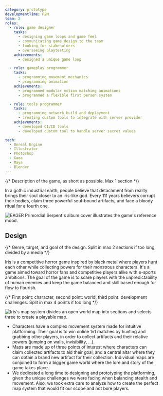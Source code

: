 ```yaml
---
category: prototype
developmentTime: P2M
team: 2
roles:
  - role: game designer
    tasks:
      - designing game loops and game feel
      - communicating game design to the team
      - looking for stakeholders
      - overseeing playtesting
    achievements:
      - designed a unique game loop

  - role: gameplay programmer
    tasks:
      - programming movement mechanics
      - programming animation
    achievements:
      - programmed modular motion matching animations
      - programmed a flexible first person system

  - role: tools programmer
    tasks:
      - programming network build and deployment
      - creating custom tools to integrate with server provider
    achievements:
      - developed CI/CD tools
      - developed custom tool to handle server secret values

tech:
  - Unreal Engine
  - Illustrator
  - Photoshop
  - Gaea
  - Maya
  - Blender
---
```


{/* Description of the game, as short as possible. Max 1 section */}

In a gothic industrial earth, people believe that detachment from reality brings their soul closer to an iris-like god. Every 111 years believers corrupt their bodies, claim three powerful soul-bound artifacts, and face a bloody ritual for a fourth one.

![EAGER Primordial Serpent's album cover illustrates the game's reference mood.](./iris-art.png)

## Design

{/* Genre, target, and goal of the design. Split in max 2 sections if too long, divided by a media */}

Iris is a competitive horror game inspired by black metal where players hunt each other while collecting powers for their monstrous characters. It's a game aimed toward horror fans and competitive players alike with e-sports ambitions. The goal of the game is to scare players with the unpredictability of human enemies and keep the game balanced and skill based enough for flow to flourish.

{/* First point: character, second point: world, third point: development challenges. Split in max 4 points if too long */}

![Iris's map system divides an open world map into sections and selects three to create a playable map.](./iris-map.png)

- Characters have a complex movement system made for intuitive platforming. Their goal is to win online 1v1 matches by hunting and grabbing other players, in order to collect artifacts and their relative powers (jumping on walls, invisibility, ...).
- Maps are made up of three points of interest where characters can claim collected artifacts to aid their goal, and a central altar where they can obtain a brand new artifact for their collection. Individual maps are conjoined to form a bigger game world where the lore and story of the game takes place.
- We dedicated a long time to designing and prototyping the platforming, given the unique challenges we were facing when balancing stealth and movement. Also, we took extra care to analyze how to create the perfect map system that would fit our scope and not bore players.
